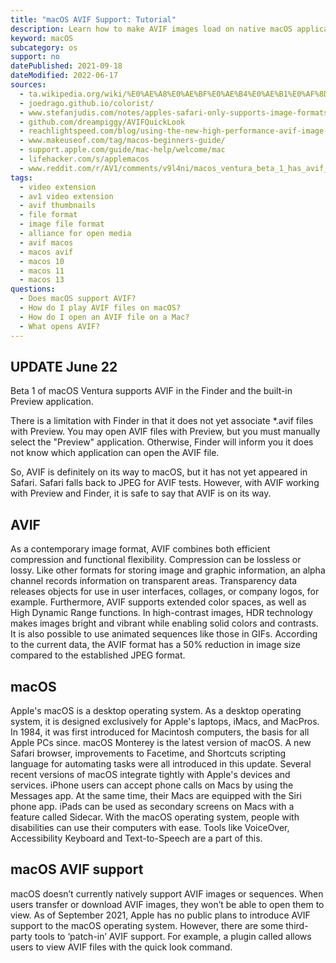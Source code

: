 ```yaml
---
title: "macOS AVIF Support: Tutorial"
description: Learn how to make AVIF images load on native macOS applications.
keyword: macOS
subcategory: os
support: no
datePublished: 2021-09-18
dateModified: 2022-06-17
sources:
  - ta.wikipedia.org/wiki/%E0%AE%A8%E0%AE%BF%E0%AE%B4%E0%AE%B1%E0%AF%8D%E0%AE%AA%E0%AE%9F%E0%AE%95%E0%AF%8D%E0%AE%95%E0%AF%8B%E0%AE%AA%E0%AF%8D%E0%AE%AA%E0%AF%81_%E0%AE%B5%E0%AE%9F%E0%AE%BF%E0%AE%B5%E0%AE%AE%E0%AF%8D
  - joedrago.github.io/colorist/
  - www.stefanjudis.com/notes/apples-safari-only-supports-image-formats-the-os-supports-and-that-might-be/
  - github.com/dreampiggy/AVIFQuickLook
  - reachlightspeed.com/blog/using-the-new-high-performance-avif-image-format-on-the-web-today/
  - www.makeuseof.com/tag/macos-beginners-guide/
  - support.apple.com/guide/mac-help/welcome/mac
  - lifehacker.com/s/applemacos
  - www.reddit.com/r/AV1/comments/v9l4ni/macos_ventura_beta_1_has_avif_support_just_not_in/
tags:
  - video extension
  - av1 video extension
  - avif thumbnails
  - file format
  - image file format
  - alliance for open media
  - avif macos
  - macos avif
  - macos 10
  - macos 11
  - macos 13
questions:
  - Does macOS support AVIF?
  - How do I play AVIF files on macOS?
  - How do I open an AVIF file on a Mac?
  - What opens AVIF?
---
```


## UPDATE June 22

Beta 1 of macOS Ventura supports AVIF in the Finder and the built-in Preview application.

There is a limitation with Finder in that it does not yet associate \*.avif files with Preview. You may open AVIF files with Preview, but you must manually select the "Preview" application. Otherwise, Finder will inform you it does not know which application can open the AVIF file.

So, AVIF is definitely on its way to macOS, but it has not yet appeared in Safari. Safari falls back to JPEG for AVIF tests. However, with AVIF working with Preview and Finder, it is safe to say that AVIF is on its way.

## AVIF

As a contemporary image format, AVIF combines both efficient compression and functional flexibility. Compression can be lossless or lossy. Like other formats for storing image and graphic information, an alpha channel records information on transparent areas. Transparency data releases objects for use in user interfaces, collages, or company logos, for example. Furthermore, AVIF supports extended color spaces, as well as High Dynamic Range functions. In high-contrast images, HDR technology makes images bright and vibrant while enabling solid colors and contrasts. It is also possible to use animated sequences like those in GIFs. According to the current data, the AVIF format has a 50% reduction in image size compared to the established JPEG format.

## macOS

Apple's macOS is a desktop operating system. As a desktop operating system, it is designed exclusively for Apple's laptops, iMacs, and MacPros. In 1984, it was first introduced for Macintosh computers, the basis for all Apple PCs since.
macOS Monterey is the latest version of macOS. A new Safari browser, improvements to Facetime, and Shortcuts scripting language for automating tasks were all introduced in this update.
Several recent versions of macOS integrate tightly with Apple's devices and services. iPhone users can accept phone calls on Macs by using the Messages app. At the same time, their Macs are equipped with the Siri phone app. iPads can be used as secondary screens on Macs with a feature called Sidecar. With the macOS operating system, people with disabilities can use their computers with ease. Tools like VoiceOver, Accessibility Keyboard and Text-to-Speech are a part of this.

## macOS AVIF support

macOS doesn’t currently natively support AVIF images or sequences. When users transfer or download AVIF images, they won’t be able to open them to view. As of September 2021, Apple has no public plans to introduce AVIF support to the macOS operating system.
However, there are some third-party tools to ‘patch-in’ AVIF support. For example, a plugin called <Link text="AVIFQuickLook" href="github.com/dreampiggy/AVIFQuickLook"/> allows users to view AVIF files with the quick look command.

